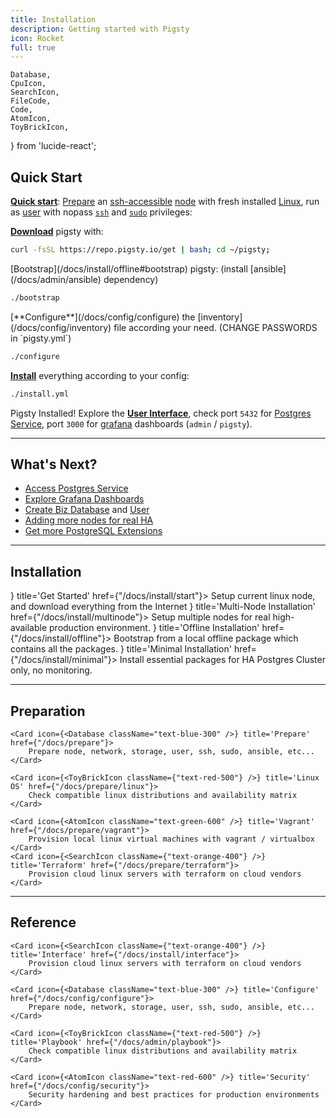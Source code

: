 ```yaml
---
title: Installation
description: Getting started with Pigsty
icon: Rocket
full: true
---
```


    Database,
    CpuIcon,
    SearchIcon,
    FileCode,
    Code,
    AtomIcon,
    ToyBrickIcon,
} from 'lucide-react';


## Quick Start

[**Quick start**](/docs/install/start): [Prepare](/docs/prepare) an [ssh-accessible](/docs/prepare/admin#check-accessibility) [node](/docs/prepare/hardware#node) with fresh installed [Linux](/docs/prepare/linux),
 run as [user](/docs/prepare/admin#user) with nopass [`ssh`](/docs/prepare/admin#ssh) and [`sudo`](/docs/prepare/admin#sudo-privileges) privileges:

<Steps>
<Step>

[**Download**](/docs/prepare/software#pigsty) pigsty with:

```bash
curl -fsSL https://repo.pigsty.io/get | bash; cd ~/pigsty;
```

</Step>
<Step>
[Bootstrap](/docs/install/offline#bootstrap) pigsty: (install [ansible](/docs/admin/ansible) dependency)

```bash
./bootstrap
```
</Step>

<Step>
    [**Configure**](/docs/config/configure) the [inventory](/docs/config/inventory) file according your need. (<span className={"text-red-500 font-black"}>CHANGE PASSWORDS</span> in `pigsty.yml`)

```bash
./configure
```

</Step>
<Step>

[**Install**](/docs/install/start) everything according to your config:

```bash
./install.yml
```
</Step>


</Steps>


Pigsty Installed!  Explore the [**User Interface**](/docs/install/interface), check port `5432` for [Postgres](/docs/pgsql) [Service](/docs/pgsql/service), port `3000` for [grafana](/docs/install/interface#grafana) dashboards (`admin` / `pigsty`).



--------

## What's Next?

- [Access Postgres Service](/docs/install/interface#postgresql)
- [Explore Grafana Dashboards](/docs/install/interface#grafana)
- [Create Biz Database](/docs/pgsql/database#create-database) and [User](/docs/pgsql/user#create-user)
- [Adding more nodes for real HA](/docs/install/multinode)
- [Get more PostgreSQL Extensions](/docs/pgsql/extension)


--------

## Installation


<Cards>
    <Card icon={<Database className="text-blue-300" />} title='Get Started' href={"/docs/install/start"}>
        Setup current linux node, and download everything from the Internet
    </Card>
    <Card icon={<AtomIcon className="text-green-600" />} title='Multi-Node Installation' href={"/docs/install/multinode"}>
        Setup multiple nodes for real high-available production environment.
    </Card>
    <Card icon={<SearchIcon className={"text-orange-400"} />} title='Offline Installation' href={"/docs/install/offline"}>
        Bootstrap from a local offline package which contains all the packages.
    </Card>
    <Card icon={<ToyBrickIcon className={"text-red-500"} />} title='Minimal Installation' href={"/docs/install/minimal"}>
        Install essential packages for HA Postgres Cluster only, no monitoring.
    </Card>
</Cards>


--------

## Preparation

<Cards>

    <Card icon={<Database className="text-blue-300" />} title='Prepare' href={"/docs/prepare"}>
        Prepare node, network, storage, user, ssh, sudo, ansible, etc...
    </Card>

    <Card icon={<ToyBrickIcon className={"text-red-500"} />} title='Linux OS' href={"/docs/prepare/linux"}>
        Check compatible linux distributions and availability matrix
    </Card>

    <Card icon={<AtomIcon className="text-green-600" />} title='Vagrant' href={"/docs/prepare/vagrant"}>
        Provision local linux virtual machines with vagrant / virtualbox
    </Card>
    <Card icon={<SearchIcon className={"text-orange-400"} />} title='Terraform' href={"/docs/prepare/terraform"}>
        Provision cloud linux servers with terraform on cloud vendors
    </Card>

</Cards>

--------

## Reference

<Cards>

    <Card icon={<SearchIcon className={"text-orange-400"} />} title='Interface' href={"/docs/install/interface"}>
        Provision cloud linux servers with terraform on cloud vendors
    </Card>

    <Card icon={<Database className="text-blue-300" />} title='Configure' href={"/docs/config/configure"}>
        Prepare node, network, storage, user, ssh, sudo, ansible, etc...
    </Card>

    <Card icon={<ToyBrickIcon className={"text-red-500"} />} title='Playbook' href={"/docs/admin/playbook"}>
        Check compatible linux distributions and availability matrix
    </Card>

    <Card icon={<AtomIcon className="text-red-600" />} title='Security' href={"/docs/config/security"}>
        Security hardening and best practices for production environments
    </Card>


</Cards>